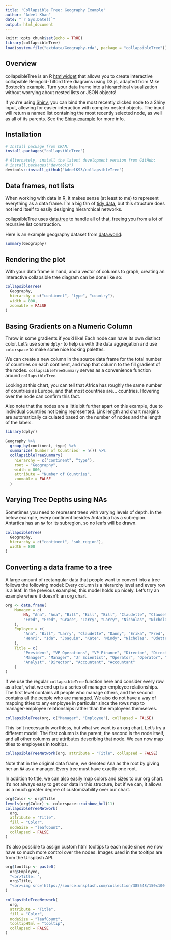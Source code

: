 ```yaml
---
title: 'Collapsible Tree: Geography Example'
author: "Adeel Khan"
date: "`r Sys.Date()`"
output: html_document
---
```


```r
knitr::opts_chunk$set(echo = TRUE)
library(collapsibleTree)
load(system.file("extdata/Geography.rda", package = "collapsibleTree"))
```

## Overview

collapsibleTree is an R [htmlwidget](http://www.htmlwidgets.org/) that allows you to create interactive collapsible Reingold-Tilford tree diagrams using D3.js, adapted from Mike Bostock's [example](https://bl.ocks.org/mbostock/4339083). Turn your data frame into a hierarchical visualization without worrying about nested lists or JSON objects!

If you're using [Shiny](https://shiny.rstudio.com/), you can bind the most recently clicked node to a Shiny input, allowing for easier interaction with complex nested objects. The input will return a named list containing the most recently selected node, as well as all of its parents. See the [Shiny example](https://adeelk93.shinyapps.io/collapsibletree/) for more info.

## Installation

```r
# Install package from CRAN:
install.packages("collapsibleTree")

# Alternately, install the latest development version from GitHub:
# install.packages("devtools")
devtools::install_github("AdeelK93/collapsibleTree")
```

## Data frames, not lists

When working with data in R, it makes sense (at least to me) to represent everything as a data frame. I'm a big fan of [tidy data](https://cran.r-project.org/package=tidyr/vignettes/tidy-data.html), but this structure does not lend itself to easily designing hierarchical networks. 

collapsibleTree uses [data.tree](https://cran.r-project.org/web/packages/data.tree/vignettes/data.tree.html) to handle all of that, freeing you from a lot of recursive list construction.

Here is an example geography dataset from [data.world](https://data.world/glx/geography-table):

```r
summary(Geography)
```

## Rendering the plot

With your data frame in hand, and a vector of columns to graph, creating an interactive collapsible tree diagram can be done like so:

```r
collapsibleTree(
  Geography,
  hierarchy = c("continent", "type", "country"),
  width = 800,
  zoomable = FALSE
)
```

## Basing Gradients on a Numeric Column

Throw in some gradients if you'd like! Each node can have its own distinct color. Let's use some `dplyr` to help us with the data aggregation and use `colorspace` to make some nice looking palettes.

We can create a new column in the source data frame for the total number of countries on each continent, and map that column to the fill gradient of the nodes. `collapsibleTreeSummary` serves as a convenience function around `collapsibleTree`. 

Looking at this chart, you can tell that Africa has roughly the same number of countries as Europe, and that most countries are... countries. Hovering over the node can confirm this fact.

Also note that the nodes are a little bit further apart on this example, due to individual countries not being represented. Link length and chart margins are automatically calculated based on the number of nodes and the length of the labels.

```r
library(dplyr)

Geography %>%
  group_by(continent, type) %>%
  summarize(`Number of Countries` = n()) %>%
  collapsibleTreeSummary(
    hierarchy = c("continent", "type"),
    root = "Geography",
    width = 800,
    attribute = "Number of Countries",
    zoomable = FALSE
  )
```

## Varying Tree Depths using NAs

Sometimes you need to represent trees with varying levels of depth. In the below example, every continent besides Antartica has a subregion. Antartica has an `NA` for its subregion, so no leafs will be drawn.

```r
collapsibleTree(
  Geography,
  hierarchy = c("continent", "sub_region"),
  width = 800
)
```

## Converting a data frame to a tree

A large amount of rectangular data that people want to convert into a tree follows the following model: Every column is a hierarchy level and every row is a leaf. In the previous examples, this model holds up nicely. Let's try an example where it doesn't: an org chart.

```r
org <- data.frame(
    Manager = c(
        NA, "Ana", "Ana", "Bill", "Bill", "Bill", "Claudette", "Claudette", "Danny",
        "Fred", "Fred", "Grace", "Larry", "Larry", "Nicholas", "Nicholas"
    ),
    Employee = c(
        "Ana", "Bill", "Larry", "Claudette", "Danny", "Erika", "Fred", "Grace",
        "Henri", "Ida", "Joaquin", "Kate", "Mindy", "Nicholas", "Odette", "Peter"
    ),
    Title = c(
        "President", "VP Operations", "VP Finance", "Director", "Director", "Scientist",
        "Manager", "Manager", "Jr Scientist", "Operator", "Operator", "Associate",
        "Analyst", "Director", "Accountant", "Accountant"
    )
)
```

If we use the regular `collapsibleTree` function here and consider every row as a leaf, what we end up is a series of manager-employee relationships. The first level contains all people who manage others, and the second contains all the people who are managed. We also do not have a way of mapping titles to any employee in particular since the rows map to manager-employee relationships rather than the employees themselves.

```r
collapsibleTree(org, c("Manager", "Employee"), collapsed = FALSE)
```

This isn't necessarily worthless, but what we want is an org chart. Let's try a different model: The first column is the parent, the second is the node itself, and all other columns are attributes describing that node. We can now map titles to employees in tooltips.

```r
collapsibleTreeNetwork(org, attribute = "Title", collapsed = FALSE)
```

Note that in the original data frame, we denoted Ana as the root by giving her an `NA` as a manager. Every tree must have exactly one root.

In addition to title, we can also easily map colors and sizes to our org chart. It's not always easy to get our data in this structure, but if we can, it allows us a much greater degree of customizability over our chart.

```r
org$Color <- org$Title
levels(org$Color) <- colorspace::rainbow_hcl(11)
collapsibleTreeNetwork(
  org,
  attribute = "Title",
  fill = "Color",
  nodeSize = "leafCount",
  collapsed = FALSE
)
```

It's also possible to assign custom html tooltips to each node since we now have so much more control over the nodes. Images used in the tooltips are from the Unsplash API.

```r
org$tooltip <- paste0(
  org$Employee,
  "<br>Title: ",
  org$Title,
  "<br><img src='https://source.unsplash.com/collection/385548/150x100'>"
)

collapsibleTreeNetwork(
  org,
  attribute = "Title",
  fill = "Color",
  nodeSize = "leafCount",
  tooltipHtml = "tooltip",
  collapsed = FALSE
)
```

